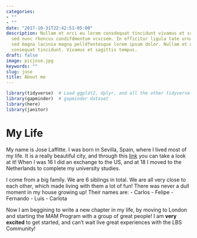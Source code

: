 ```yaml
---
categories:
- ""
- ""
date: "2017-10-31T22:42:51-05:00"
description: Nullam et orci eu lorem consdequat tincidunt vivamus et sagittis magna
  sed nunc rhoncus condifdmentum vcvcsem. In efficitur ligula tate urna. Maecenas massa
  sed magna lacinia magna pelldfentesque lorem ipsum dolor. Nullam et orci eu lorem
  consequat tincidunt. Vivamus et sagittis tempus.
draft: false
image: picjose.jpg
keywords: ""
slug: jose
title: About me
---
```


```r
library(tidyverse)  # Load ggplot2, dplyr, and all the other tidyverse packages
library(gapminder)  # gapminder dataset
library(here)
library(janitor)
```

# My Life

My name is Jose Laffitte. I was born in Sevilla, Spain, where I lived
most of my life. It is a really beautiful city, and through this
[link](https://www.youtube.com/watch?v=AgBS7sIM6I8&t=138s&ab_channel=Enrique%C3%81lex)
you can take a look at it! When I was 16 I did an exchange to the US,
and at 18 I moved to the Netherlands to complete my university studies.

I come from a big family. We are 6 siblings in total. We are all very
close to each other, which made living with them a lot of fun! There was
never a dull moment in my house growing up! Their names are: - Carlos -
Felipe - Fernando - Luis - Carlota

Now I am beggining to write a new chapter in my life, by moving to
London and starting the MAM Program with a group of great people! I am
**very excited** to get started, and can't wait live great experiences
with the LBS Community!
